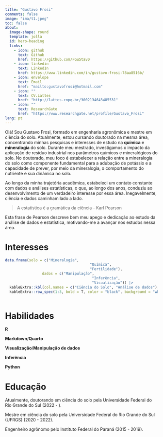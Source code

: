 ```yaml
---
title: "Gustavo Frosi"
comments: false
image: "ima/t1.jpeg"
toc: false
about: 
  image-shape: round
  template: jolla
  id: hero-heading
  links: 
    - icon: github
      text: Github
      href: https://github.com/FGu5tav0
    - icon: linkedin
      text: LinkedIn
      href: https://www.linkedin.com/in/gustavo-frosi-78aa8516b/
    - icon: envelope
      text: Email
      href: "mailto:gustavofrosi@hotmail.com" 
    - icon: ""
      text: CV.Lattes
      href: "http://lattes.cnpq.br/3002134643485531"
    - icon: ""
      text: ResearchGate
      href: "https://www.researchgate.net/profile/Gustavo_Frosi"
lang: pt
---
```


::: {#hero-heading}
:::

Olá! Sou Gustavo Frosi, formado em engenharia agronômica e mestre em ciência do solo. Atualmente, estou cursando doutorado na mesma área, concentrando minhas pesquisas e interesses de estudo na **química** e **mineralogia** do solo. Durante meu mestrado, investigamos o impacto da aplicação de resíduo industrial nos parâmetros químicos e mineralógicos do solo. No doutorado, meu foco é estabelecer a relação entre a mineralogia do solo como componente fundamental para a adubação de potássio e a capacidade de prever, por meio da mineralogia, o comportamento do nutriente e sua dinâmica no solo.

Ao longo da minha trajetória acadêmica, estabeleci um contato constante com dados e análises estatísticas, o que, ao longo dos anos, conduziu ao desenvolvimento de um verdadeiro interesse por essa área. Inegavelmente, ciência e dados caminham lado a lado.

> A estatística é a gramática da ciência - Karl Pearson

Esta frase de Pearson descreve bem meu apego e dedicação ao estudo da análise de dados e estatística, motivando-me a avançar nos estudos nessa área.

# Interesses

```r
data.frame(solo = c("Mineralogia",
                                       "Química",
                                       "Fertilidade"),
                 dados = c("Manipulação",
                                        "Inferência",
                                        "Visualização")) |> 
  kableExtra::kbl(col.names = c("Ciência do Solo", "Análise de dados"), align = "c", booktabs = T) |> 
  kableExtra::row_spec(1:3, bold = T, color = "black", background = "white")
  
```


<!-- | Ciência do Solo | Análise de dados | -->
<!-- |:---------------:|:----------------:| -->
<!-- |   Mineralogia   |   Manipulação    | -->
<!-- |     Química     |    Inferência    | -->
<!-- |   Fertilidade   |   Visualização   | -->

# Habilidades

<i class="bi bi-star-fill"></i> <i class="bi bi-star-fill"></i> <i class="bi bi-star-fill"></i> <i class="bi bi-star-fill"></i> <i class="bi bi-star"></i> **R**

<i class="bi bi-star-fill"></i> <i class="bi bi-star-fill"></i> <i class="bi bi-star-fill"></i> <i class="bi bi-star"></i> <i class="bi bi-star"></i> **Markdown**/**Quarto**

<i class="bi bi-star-fill"></i> <i class="bi bi-star-fill"></i> <i class="bi bi-star-fill"></i> <i class="bi bi-star"></i> <i class="bi bi-star"></i> **Visualização**/**Manipulação de dados**

<i class="bi bi-star-fill"></i> <i class="bi bi-star-fill"></i> <i class="bi bi-star-fill"></i> <i class="bi bi-star"></i> <i class="bi bi-star"></i> **Inferência**

<i class="bi bi-star-fill"></i> <i class="bi bi-star"></i> <i class="bi bi-star"></i> <i class="bi bi-star"></i> <i class="bi bi-star"></i> **Python**

# Educação

<i class="bi bi-mortarboard"></i> Atualmente, doutorando em ciência do solo pela Universidade Federal do Rio Grande do Sul [<i class="bi bi-box-arrow-up-right"></i>](https://www.ufrgs.br/agronomia/joomla/index.php/ensino/pos-graduacao/pg-em-ciencia-do-solo) (2022 - ).

<i class="bi bi-mortarboard"></i> Mestre em ciência do solo pela Universidade Federal do Rio Grande do Sul (UFRGS) (2020 - 2022).

<i class="bi bi-mortarboard"></i> Engenheiro agrônomo pelo Instituto Federal do Paraná [<i class="bi bi-box-arrow-up-right"></i>](https://ifpragronomia.wixsite.com/agro) (2015 - 2019).

